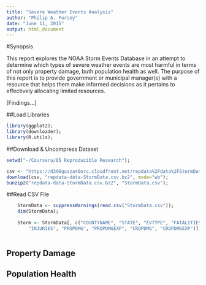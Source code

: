 ```yaml
---
title: "Severe Weather Events Analysis"
author: "Philip A. Forsey"
date: "June 11, 2015"
output: html_document
---
```


#Synopsis

This report explores the NOAA Storm Events Database in an attempt to determine which types of severe weather events are most harmful in terms of not only property damage, buth population health as well.  The purpose of this report is to provide government or municipal manager(s) with a resource that helps them make informed decisions as it pertains to effectively allocating limited resources.

[Findings...]


##Load Libraries
```r
library(ggplot2);
library(downloader);
library(R.utils);
```


##Download & Uncompress Dataset
```r
setwd("~/Coursera/05 Reproducible Research");

csv <- "https://d396qusza40orc.cloudfront.net/repdata%2Fdata%2FStormData.csv.bz2";
download(csv, "repdata-data-StormData.csv.bz2", mode="wb");
bunzip2("repdata-data-StormData.csv.bz2", "StormData.csv");

```

##Read CSV File
```r
    StormData <- suppressWarnings(read.csv("StormData.csv"));
    dim(StormData);
    
    Storm <- StormData[, c("COUNTYNAME", "STATE", "EVTYPE", "FATALITIES",
        "INJURIES", "PROPDMG", "PROPDMGEXP", "CROPDMG", "CROPDMGEXP")];
    
```


## Property Damage


## Population Health




